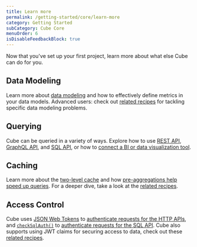 ```yaml
---
title: Learn more
permalink: /getting-started/core/learn-more
category: Getting Started
subCategory: Cube Core
menuOrder: 6
isDisableFeedbackBlock: true
---
```


Now that you've set up your first project, learn more about what else Cube can
do for you.

## Data Modeling

Learn more about [data modeling](/schema/fundamentals/concepts) and how to
effectively define metrics in your data models. Advanced users: check out
[related recipes](/recipes#recipes-data-schema) for tackling specific data
modeling problems.

## Querying

Cube can be queried in a variety of ways. Explore how to use
[REST API](/rest-api), [GraphQL API](/backend/graphql), and
[SQL API](/backend/sql), or how to
[connect a BI or data visualization tool](/config/downstream).

## Caching

Learn more about the [two-level cache](/docs/caching) and how
[pre-aggregations help speed up queries](/caching/pre-aggregations/getting-started).
For a deeper dive, take a look at the
[related recipes](/recipes#recipes-query-acceleration).

## Access Control

Cube uses [JSON Web Tokens](https://jwt.io/) to
[authenticate requests for the HTTP APIs](/security), and
[`checkSqlAuth()`](/config#check-sql-auth) to
[authenticate requests for the SQL API](/backend/sql/security). Cube also
supports using JWT claims for securing access to data, check out these
[related recipes](/recipes#recipes-access-control).
